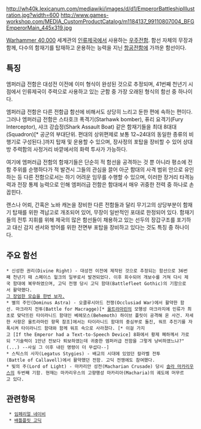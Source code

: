 {{{+1 '''Emperor Class Battleship'''}}}

http://wh40k.lexicanum.com/mediawiki/images/d/d1/EmperorBattleshipIllustration.jpg?width=600
http://www.games-workshop.com/MEDIA_CustomProductCatalog/m1184137_99110807004_BFGEmperorMain_445x319.jpg

[[Warhammer 40,000]] 세계관의 [[인류제국]]에서 사용하는 [[우주전함]]. 함선 자체의 무장과 함께, 다수의 함재기를 탑재하고 운용하는 능력을 지닌 [[항공전함]]에 가까운 함선이다.

== 특징 ==
엠퍼러급 전함은 대성전 이전에 이미 형식이 완성된 것으로 추정되며, 41번째 천년기 시점에서 인류제국이 주력으로 사용하고 있는 군함 중 가장 오래된 형식의 함선 중 하나이다.

엠퍼러급 전함은 다른 전함급 함선에 비해서도 상당히 느리고 둔한 편에 속하는 편이다. 그러나 엠퍼러급 전함은 스타호크 폭격기(Starhawk bomber), 퓨리 요격기(Fury Interceptor), 샤크 강습정(Shark Assault Boat) 같은 함재기들을 최대 8대대(Squadron)[* 공군의 부대단위. 편대의 상위편제로 보통 12~24대의 동일한 종류의 비행기로 구성된다.]까지 탑재 및 운용할 수 있으며, 장사정의 포탑을 장비할 수 있어 상대방 주력함의 사정거리 바깥에서의 화력 투사가 가능하다.

여기에 엠퍼러급 전함의 함재기들은 단순히 적 함선을 공격하는 것 뿐 아니라 평소에 전함 주위를 순행하다가 적 발견시 그들의 관심을 끌어 아군 함대의 사격 범위 안으로 유인하는 등 다른 전함으로서는 하기 어려운 임무를 수행할 수 있으며, 이러한 장거리 타격능력과 전장 통제 능력으로 인해 엠퍼러급 전함은 함대에서 매우 귀중한 전력 중 하나로 손꼽힌다.

랜스나 어뢰, 간혹은 노바 캐논을 장비한 다른 전함들과 달리 무기고의 상당부분이 함재기 탑재를 위한 격납고로 개조되어 있어, 무장이 일반적인 포대로 한정되어 있다. 함재기들의 전투 지휘를 위해 제국의 많은 함선들이 채용하고 있는 선두의 장갑구조를 포기하고 대신 감지 센서와 방어를 위한 전면부 포탑을 장비하고 있다는 것도 특징 중 하나이다.

== 주요 함선 ==
 * 신성한 권리(Divine Right) - 대성전 이전에 제작된 것으로 추정되는 함선으로 36번째 천년기 때 스페이스 헐크의 일부로서 발견되었다. 이후 회수되어 개보수를 거쳐 다시 제국 함대에 복무하였으며, 고딕 전쟁 당시 고딕 함대(Battlefleet Gothic)의 기함으로서 활약했다. 
 [http://img2.wikia.nocookie.net/__cb20130414213749/warhammer40k/images/3/3d/Divine_Right_-_Battlefleet_Gothic.jpg 그 장엄한 모습을 한번 보자.]
 * 별의 주인(Dominus Astra) - 오클루시아드 전쟁(Occlusiad War)에서 활약한 함선. 마크라지 전투(Battle for Macragge)[* [[울트라마린]]의 모행성 마크라지에 인류가 최초로 맞닥뜨린 타이라니드 함대인 베헤모스(Behemoth) 하이브 플릿이 공격해 온 사건. 자세한 사항은 울트라마린 항목 참조]에서는 타이라니드 함대의 중심부로 돌진, 워프 추진기를 자폭시켜 타이라니드 함대와 함께 워프 속으로 사라졌다. [* 이걸 가지고 [If the Emperor had a Text-to-Speech Device] 8화에서 황제 폐하께서 가로되 "기술력이 1만년 전보다 퇴보하였는데 귀중한 엠퍼러급 전함을 그렇게 낭비하였느냐?"(...) --사실 그 이후 내린 명령이 더 무섭다--]
 * 스틱스의 사자(Legatus Stygies) - 배교의 시대에 있었던 칼라벨 전투(Battle of Callavell)에서 활약했던 전함. 고딕 전쟁에도 참여했다.
 * 빛의 주(Lord of Light) - 마카리안 성전(Macharian Crusade) 당시 [[솔라 마카리우스]]의 두번째 기함. 현재는 마카리우스의 고향행성 마카리아(Macharia)의 궤도에 머무르고 있다.

== 관련항목 ==
  * [[임페리얼 네이비]]
  * [[배틀플릿 고딕]]
